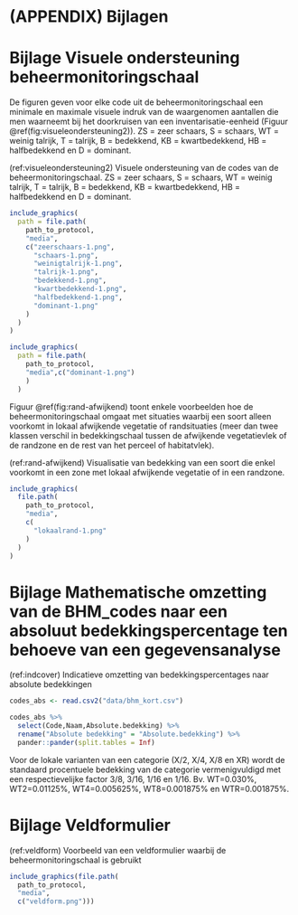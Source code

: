 # (APPENDIX) Bijlagen {.unnumbered}

# Bijlage Visuele ondersteuning beheermonitoringschaal {#bijlage-visueel}

De figuren geven voor elke code uit de beheermonitoringschaal een minimale en maximale visuele indruk van de waargenomen aantallen die men waarneemt bij het doorkruisen van een inventarisatie-eenheid (Figuur \@ref(fig:visueleondersteuning2)).
ZS = zeer schaars, S = schaars, WT = weinig talrijk, T = talrijk, B = bedekkend, KB = kwartbedekkend, HB = halfbedekkend en D = dominant.

(ref:visueleondersteuning2) Visuele ondersteuning van de codes van de beheermonitoringschaal. ZS = zeer schaars, S = schaars, WT = weinig talrijk, T = talrijk, B = bedekkend, KB = kwartbedekkend, HB = halfbedekkend en D = dominant.

```r
include_graphics(
  path = file.path(
    path_to_protocol,
    "media",
    c("zeerschaars-1.png", 
      "schaars-1.png", 
      "weinigtalrijk-1.png",
      "talrijk-1.png",
      "bedekkend-1.png",
      "kwartbedekkend-1.png",
      "halfbedekkend-1.png",
      "dominant-1.png"
    )
  )
)
```

```r
include_graphics(
  path = file.path(
    path_to_protocol,
    "media",c("dominant-1.png")
    )
  )
```

Figuur \@ref(fig:rand-afwijkend) toont enkele voorbeelden hoe de beheermonitoringschaal omgaat met situaties waarbij een soort alleen voorkomt in lokaal afwijkende vegetatie of randsituaties (meer dan twee klassen verschil in bedekkingschaal tussen de afwijkende vegetatievlek of de randzone en de rest van het perceel of habitatvlek).

(ref:rand-afwijkend) Visualisatie van bedekking van een soort die enkel voorkomt in een zone met lokaal afwijkende vegetatie of in een randzone.

```r
include_graphics(
  file.path(
    path_to_protocol,
    "media",
    c(
      "lokaalrand-1.png"
    )
  )
)
```

# Bijlage Mathematische omzetting van de BHM_codes naar een absoluut bedekkingspercentage ten behoeve van een gegevensanalyse {#bijlage-omzetting}

(ref:indcover) Indicatieve omzetting van bedekkingspercentages naar absolute bedekkingen

```r
codes_abs <- read.csv2("data/bhm_kort.csv")
```

```r
codes_abs %>%
  select(Code,Naam,Absolute.bedekking) %>%
  rename("Absolute bedekking" = "Absolute.bedekking") %>%
  pander::pander(split.tables = Inf)
```

Voor de lokale varianten van een categorie (X/2, X/4, X/8 en XR) wordt de standaard procentuele bedekking van de categorie vermenigvuldigd met een respectievelijke factor 3/8, 3/16, 1/16 en 1/16.
Bv.
WT=0.030%, WT2=0.01125%, WT4=0.005625%, WT8=0.001875% en WTR=0.001875%.

# Bijlage Veldformulier {#bijlage-veldformulier}

(ref:veldform) Voorbeeld van een veldformulier waarbij de beheermonitoringschaal is gebruikt

```r
include_graphics(file.path(
  path_to_protocol, 
  "media",
  c("veldform.png")))

```
